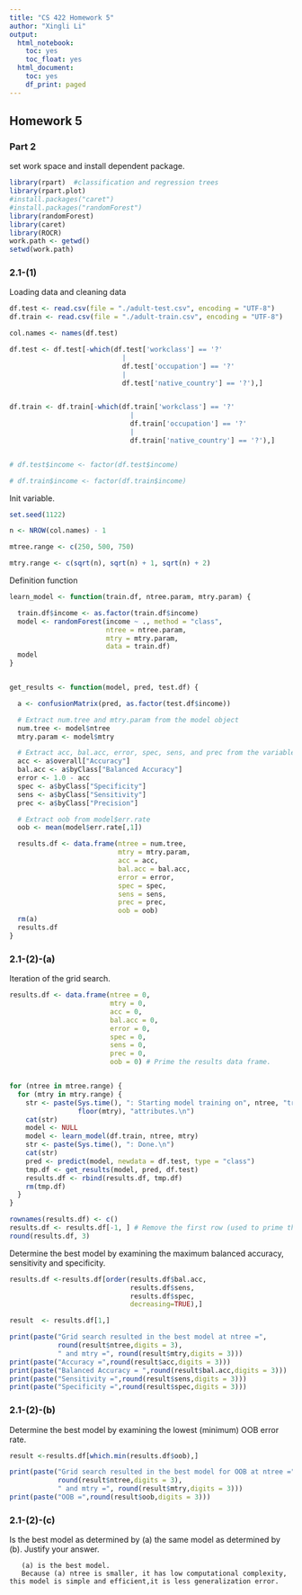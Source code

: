 ```yaml
---
title: "CS 422 Homework 5"
author: "Xingli Li"
output:
  html_notebook:
    toc: yes
    toc_float: yes
  html_document:
    toc: yes
    df_print: paged
---
```


## Homework 5

### Part 2

set work space and install dependent package.

```r

library(rpart)  #classification and regression trees
library(rpart.plot)
#install.packages("caret")
#install.packages("randomForest")
library(randomForest)
library(caret)
library(ROCR)
work.path <- getwd()
setwd(work.path)
```

### 2.1-(1)

Loading data and cleaning data

```r
df.test <- read.csv(file = "./adult-test.csv", encoding = "UTF-8")
df.train <- read.csv(file = "./adult-train.csv", encoding = "UTF-8")

col.names <- names(df.test)

df.test <- df.test[-which(df.test['workclass'] == '?'
                            |
                            df.test['occupation'] == '?'
                            |
                            df.test['native_country'] == '?'),]


df.train <- df.train[-which(df.train['workclass'] == '?'
                              |
                              df.train['occupation'] == '?'
                              |
                              df.train['native_country'] == '?'),]


# df.test$income <- factor(df.test$income)

# df.train$income <- factor(df.train$income)

```

Init variable.

```r

set.seed(1122)

n <- NROW(col.names) - 1

mtree.range <- c(250, 500, 750)

mtry.range <- c(sqrt(n), sqrt(n) + 1, sqrt(n) + 2)

```

Definition function

```r

learn_model <- function(train.df, ntree.param, mtry.param) {

  train.df$income <- as.factor(train.df$income)
  model <- randomForest(income ~ ., method = "class",
                        ntree = ntree.param,
                        mtry = mtry.param,
                        data = train.df)
  model
}


get_results <- function(model, pred, test.df) {

  a <- confusionMatrix(pred, as.factor(test.df$income))

  # Extract num.tree and mtry.param from the model object
  num.tree <- model$ntree
  mtry.param <- model$mtry

  # Extract acc, bal.acc, error, spec, sens, and prec from the variable a.
  acc <- a$overall["Accuracy"]
  bal.acc <- a$byClass["Balanced Accuracy"]
  error <- 1.0 - acc
  spec <- a$byClass["Specificity"]
  sens <- a$byClass["Sensitivity"]
  prec <- a$byClass["Precision"]

  # Extract oob from model$err.rate
  oob <- mean(model$err.rate[,1])

  results.df <- data.frame(ntree = num.tree,
                           mtry = mtry.param,
                           acc = acc,
                           bal.acc = bal.acc,
                           error = error,
                           spec = spec,
                           sens = sens,
                           prec = prec,
                           oob = oob)
  rm(a)
  results.df
}
```

### 2.1-(2)-(a)

Iteration of the grid search.

```r

results.df <- data.frame(ntree = 0,
                         mtry = 0,
                         acc = 0,
                         bal.acc = 0,
                         error = 0,
                         spec = 0,
                         sens = 0,
                         prec = 0,
                         oob = 0) # Prime the results data frame.


for (ntree in mtree.range) {
  for (mtry in mtry.range) {
    str <- paste(Sys.time(), ": Starting model training on", ntree, "trees, and",
                 floor(mtry), "attributes.\n")
    cat(str)
    model <- NULL
    model <- learn_model(df.train, ntree, mtry)
    str <- paste(Sys.time(), ": Done.\n")
    cat(str)
    pred <- predict(model, newdata = df.test, type = "class")
    tmp.df <- get_results(model, pred, df.test)
    results.df <- rbind(results.df, tmp.df)
    rm(tmp.df)
  }
}

rownames(results.df) <- c()
results.df <- results.df[-1, ] # Remove the first row (used to prime the frame)
round(results.df, 3)
```

Determine the best model by examining the maximum balanced accuracy, sensitivity and specificity.

```r
results.df <-results.df[order(results.df$bal.acc,
                              results.df$sens,
                              results.df$spec,
                              decreasing=TRUE),]

result  <- results.df[1,]

print(paste("Grid search resulted in the best model at ntree =",
            round(result$ntree,digits = 3),
            " and mtry =", round(result$mtry,digits = 3)))
print(paste("Accuracy =",round(result$acc,digits = 3)))
print(paste("Balanced Accuracy = ",round(result$bal.acc,digits = 3)))
print(paste("Sensitivity =",round(result$sens,digits = 3)))
print(paste("Specificity =",round(result$spec,digits = 3)))
```

### 2.1-(2)-(b)

Determine the best model by examining the lowest (minimum) OOB error rate.

```r
result <-results.df[which.min(results.df$oob),]

print(paste("Grid search resulted in the best model for OOB at ntree =",
            round(result$ntree,digits = 3),
            " and mtry =", round(result$mtry,digits = 3)))
print(paste("OOB =",round(result$oob,digits = 3)))
```

### 2.1-(2)-(c)

Is the best model as determined by (a) the same model as determined by (b). Justify your answer.

       (a) is the best model. 
       Because (a) ntree is smaller, it has low computational complexity, this model is simple and efficient,it is less generalization error.
